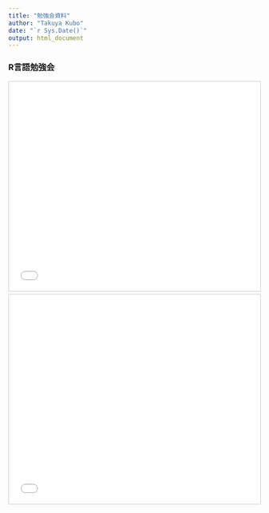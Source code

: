 ```yaml
---
title: "勉強会資料"
author: "Takuya Kubo"
date: "`r Sys.Date()`"
output: html_document
---
```


### R言語勉強会

<iframe src="//www.slideshare.net/slideshow/embed_code/key/LYaXTC1bWXNpEo" width="510" height="420" frameborder="0" marginwidth="0" marginheight="0" scrolling="no" style="border:1px solid #CCC; border-width:1px; margin-bottom:5px; margin-right: 5px; max-width: 100%; float: left" allowfullscreen> </iframe>


<iframe src="//www.slideshare.net/slideshow/embed_code/key/h8aSfYlwohKxJ9" width="510" height="420" frameborder="0" marginwidth="0" marginheight="0" scrolling="no" style="border:1px solid #CCC; border-width:1px; margin-bottom:5px; max-width: 100%;" allowfullscreen> </iframe> 